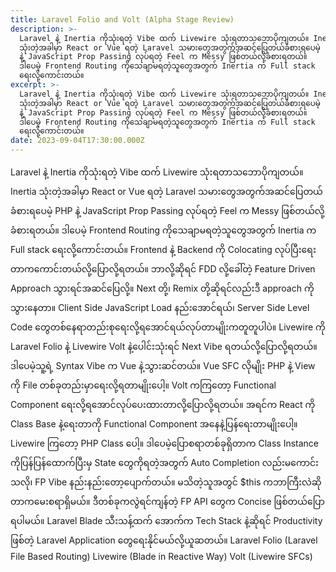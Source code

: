 ```yaml
---
title: Laravel Folio and Volt (Alpha Stage Review)
description: >-
  Laravel နဲ့ Inertia ကိုသုံးရတဲ့ Vibe ထက် Livewire သုံးရတာသဘောပိုကျတယ်။ Inertia
  သုံးတဲ့အခါမှာ React or Vue ရတဲ့ Laravel သမားတွေအတွက်အဆင်ပြေတယ်ခံစားရပေမဲ့ PHP
  နဲ့ JavaScript Prop Passing လုပ်ရတဲ့ Feel က Messy ဖြစ်တယ်လို့ခံစားရတယ်။
  ဒါပေမဲ့ Frontend Routing ကိုသေချာမရတဲ့သူတွေအတွက် Inertia က Full stack
  ရေးလို့ကောင်းတယ်။
excerpt: >-
  Laravel နဲ့ Inertia ကိုသုံးရတဲ့ Vibe ထက် Livewire သုံးရတာသဘောပိုကျတယ်။ Inertia
  သုံးတဲ့အခါမှာ React or Vue ရတဲ့ Laravel သမားတွေအတွက်အဆင်ပြေတယ်ခံစားရပေမဲ့ PHP
  နဲ့ JavaScript Prop Passing လုပ်ရတဲ့ Feel က Messy ဖြစ်တယ်လို့ခံစားရတယ်။
  ဒါပေမဲ့ Frontend Routing ကိုသေချာမရတဲ့သူတွေအတွက် Inertia က Full stack
  ရေးလို့ကောင်းတယ်။
date: 2023-09-04T17:30:00.000Z
---
```


Laravel နဲ့ Inertia ကိုသုံးရတဲ့ Vibe ထက် Livewire သုံးရတာသဘောပိုကျတယ်။ Inertia သုံးတဲ့အခါမှာ React or Vue ရတဲ့ Laravel သမားတွေအတွက်အဆင်ပြေတယ်ခံစားရပေမဲ့ PHP နဲ့ JavaScript Prop Passing လုပ်ရတဲ့ Feel က Messy ဖြစ်တယ်လို့ခံစားရတယ်။ ဒါပေမဲ့ Frontend Routing ကိုသေချာမရတဲ့သူတွေအတွက် Inertia က Full stack ရေးလို့ကောင်းတယ်။
Frontend နဲ့ Backend ကို Colocating လုပ်ပြီးရေးတာကကောင်းတယ်လို့ပြောလို့ရတယ်။ ဘာလို့ဆိုရင် FDD လို့ခေါ်တဲ့ Feature Driven Approach သွားရင်အဆင်ပြေလို့။ Next တို့၊ Remix တို့ဆိုရင်လည်းဒီ approach ကိုသွားနေတာ။ Client Side JavaScript Load နည်းအောင်ရယ်၊ Server Side Level Code တွေတစ်နေရာတည်းစုရေးလို့ရအောင်ရယ်လုပ်တာမျိုးကတူတူပါပဲ။
Livewire ကို Laravel Folio နဲ့ Livewire Volt နဲ့ပေါင်းသုံးရင် Next Vibe ရတယ်လို့ပြောလို့ရတယ်။ ဒါပေမဲ့သူ့ရဲ့ Syntax Vibe က Vue နဲ့သွားဆင်တယ်။ Vue SFC လိုမျိုး PHP နဲ့ View ကို File တစ်ခုတည်းမှာရေးလို့ရတာမျိုးပေါ့။
Volt ကကြတော့ Functional Component ရေးလို့ရအောင်လုပ်ပေးထားတာလို့ပြောလို့ရတယ်။ အရင်က React ကို Class Base နဲ့ရေးတာကို Functional Component အနေနဲ့ပြန်ရေးတာမျိုးပေါ့။ Livewire ကြတော့ PHP Class ပေါ့။ ဒါပေမဲ့ပြောစရာတစ်ခုရှိတာက Class Instance ကိုပြန်ပြန်ထောက်ပြီးမှ State တွေကိုရတဲ့အတွက် Auto Completion လည်းမကောင်းသလို၊ FP Vibe နည်းနည်းတော့ပျောက်တယ်။
မသိတဲ့သူအတွင် $this ကဘာကြီးလဲဆိုတာကမေးစရာရှိမယ်။ ဒီတစ်ခုကလွဲရင်ကျန်တဲ့ FP API တွေက Concise ဖြစ်တယ်ပြောရပါမယ်။ Laravel Blade သီးသန့်ထက် အောက်က Tech Stack နဲ့ဆိုရင် Productivity ဖြစ်တဲ့ Laravel Application တွေရေးနိုင်မယ်လို့ယူဆတယ်။
Laravel Folio (Laravel File Based Routing)
Livewire (Blade in Reactive Way)
Volt (Livewire SFCs)
